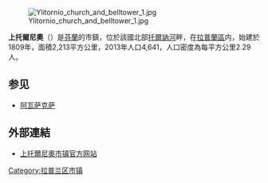 [[File:Ylitornio_church_and_belltower_1.jpg|thumb]]

'''上托爾尼奧'''（{{lang-fi|Ylitornio}}）是[[芬蘭|芬蘭]]的市鎮，位於該國北部[[托爾訥河|托爾訥河]]畔，在[[拉普蘭區|拉普蘭區]]内，始建於1809年，面積2,213平方公里，2013年人口4,641，人口密度為每平方公里2.29人。

== 参见 ==
* [[阿瓦萨克萨|阿瓦萨克萨]]

==外部連結==
{{commonscat|Ylitornio}}
*[http://www.ylitornio.fi 上托爾尼奧市镇官方网站] {{Wayback|url=http://www.ylitornio.fi/ |date=20220501120011 }} {{fi}}

{{Finland-geo-stub}}

{{拉普蘭區}}

[[Category:拉普兰区市镇|Category:拉普兰区市镇]]